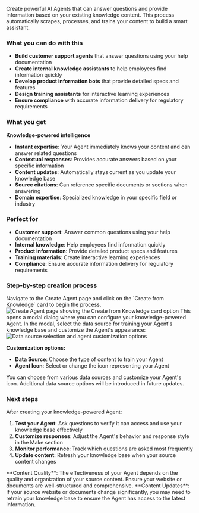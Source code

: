 
Create powerful AI Agents that can answer questions and provide information based on your existing knowledge content. This process automatically scrapes, processes, and trains your content to build a smart assistant.

### What you can do with this

- **Build customer support agents** that answer questions using your help documentation
- **Create internal knowledge assistants** to help employees find information quickly
- **Develop product information bots** that provide detailed specs and features
- **Design training assistants** for interactive learning experiences
- **Ensure compliance** with accurate information delivery for regulatory requirements

### What you get

**Knowledge-powered intelligence**

- **Instant expertise**: Your Agent immediately knows your content and can answer related questions
- **Contextual responses**: Provides accurate answers based on your specific information
- **Content updates**: Automatically stays current as you update your knowledge base
- **Source citations**: Can reference specific documents or sections when answering
- **Domain expertise**: Specialized knowledge in your specific field or industry

### Perfect for

- **Customer support**: Answer common questions using your help documentation
- **Internal knowledge**: Help employees find information quickly
- **Product information**: Provide detailed product specs and features
- **Training materials**: Create interactive learning experiences
- **Compliance**: Ensure accurate information delivery for regulatory requirements

### Step-by-step creation process

<Steps>
<Step title="Click Create from Knowledge card">
  Navigate to the Create Agent page and click on the `Create from Knowledge` card to begin the process.
  
  <Frame>
  <img src="/images/dashboard/knowledge/website/create-from-kb-step-1.png" alt="Create Agent page showing the Create from Knowledge card option" />
  </Frame>
  
  <Check>
  This opens a modal dialog where you can configure your knowledge-powered Agent.
  </Check>
</Step>

<Step title="Select data source and customize Agent">
  In the modal, select the data source for training your Agent's knowledge base and customize the Agent's appearance:
  
  <Frame>
  <img src="/images/dashboard/knowledge/website/create-from-kb-step-2.png" alt="Data source selection and agent customization options" />
  </Frame>
  
  **Customization options:**
  - **Data Source**: Choose the type of content to train your Agent
  - **Agent Icon**: Select or change the icon representing your Agent
  
  <Info>
  You can choose from various data sources and customize your Agent's icon. Additional data source options will be introduced in future updates.
  </Info>
</Step>
</Steps>

<Tabs>
  <Tab title="Website">
    <Steps>
      <WebSource />
    </Steps>
  </Tab>
  
  <Tab title="PDF">
    <Steps>
      <PdfSource />
    </Steps>
  </Tab>
</Tabs>

### Next steps

After creating your knowledge-powered Agent:

1. **Test your Agent**: Ask questions to verify it can access and use your knowledge base effectively
2. **Customize responses**: Adjust the Agent's behavior and response style in the Make section
3. **Monitor performance**: Track which questions are asked most frequently
4. **Update content**: Refresh your knowledge base when your source content changes

<Tip>
  **Content Quality**: The effectiveness of your Agent depends on the quality
  and organization of your source content. Ensure your website or documents are
  well-structured and comprehensive.
</Tip>

<Warning>
  **Content Updates**: If your source website or documents change significantly,
  you may need to retrain your knowledge base to ensure the Agent has access to
  the latest information.
</Warning>
